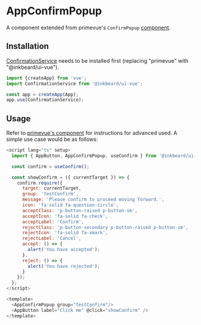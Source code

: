 

<Meta of={AppConfirmPopup} />

# AppConfirmPopup
A component extended from primevue\'s `ConfirmPopup` [component](https://primevue.org/confirmpopup/).

## Installation
[ConfirmationService](https://primevue.org/confirmpopup/#confirmation-service) needs to be installed first (replacing "primevue" with "@inkbeard/ui-vue").

```js
import {createApp} from 'vue';
import ConfirmationService from '@inkbeard/ui-vue';

const app = createApp(App);
app.use(ConfirmationService);
```

## Usage
Refer to [primevue's component](https://primevue.org/confirmpopup/) for instructions for advanced used. A simple use case would be as follows:
```js
<script lang="ts" setup>
  import { AppButton, AppConfirmPopup, useConfirm } from '@inkbeard/ui-vue';

  const confirm = useConfirm();

  const showConfirm = ({ currentTarget }) => {
    confirm.require({
      target: currentTarget,
      group: 'testConfirm',
      message: 'Please confirm to proceed moving forward.',
      icon: 'fa-solid fa-question-circle',
      acceptClass: 'p-button-raised p-button-sm',
      acceptIcon: 'fa-solid fa-check',
      acceptLabel: 'Confirm',
      rejectClass: 'p-button-secondary p-button-raised p-button-sm',
      rejectIcon: 'fa-solid fa-xmark',
      rejectLabel: 'Cancel',
      accept: () => {
        alert('You have accepted');
      },
      reject: () => {
        alert('You have rejected');
      }
    });
  };
</script>

<template>
  <AppConfirmPopup group="testConfirm"/>
  <AppButton label="Click me" @click="showConfirm" />
</template>
```
